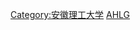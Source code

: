 {{Catnav|頁面分類|人物|校友|大學校友|亞洲大學校友|中華人民共和國各高校校友|安徽高校校友}}
[[Category:安徽理工大学|Category:安徽理工大学]]
[[Category:安徽高校校友|AHLG]]